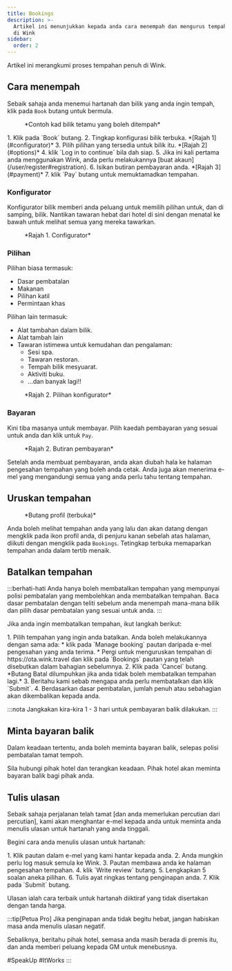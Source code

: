 ```yaml
---
title: Bookings
description: >-
  Artikel ini menunjukkan kepada anda cara menempah dan mengurus tempahan anda
  di Wink
sidebar:
  order: 2
---
```


Artikel ini merangkumi proses tempahan penuh di Wink.

## Cara menempah

Sebaik sahaja anda menemui hartanah dan bilik yang anda ingin tempah, klik pada `Book` butang untuk bermula.

<figure>
  <CloudinaryImage width="350" height="819" resize="scale" quality="best" alt="Kad bilik tetamu yang boleh ditempah" src="academy/guest-room-card" errorImage="noimage_opaque_nyrtl0.png" />

  <figcaption>*Contoh kad bilik tetamu yang boleh ditempah*</figcaption>
</figure>


<Steps>
  1. Klik pada `Book` butang.
  2. Tingkap konfigurasi bilik terbuka. *[Rajah 1](#configurator)*
  3. Pilih pilihan yang tersedia untuk bilik itu. *[Rajah 2](#options)*
  4. klik `Log in to continue` bila dah siap.
  5. Jika ini kali pertama anda menggunakan Wink, anda perlu melakukannya [buat akaun](/user/register#registration).
  6. Isikan butiran pembayaran anda. *[Rajah 3](#payment)*
  7. klik `Pay` butang untuk memuktamadkan tempahan.
</Steps>


### Konfigurator

Konfigurator bilik memberi anda peluang untuk memilih pilihan untuk, dan di samping, bilik.
Nantikan tawaran hebat dari hotel di sini dengan menatal ke bawah untuk melihat semua yang mereka tawarkan.

<figure>
  <CloudinaryImage width="700" height="1176" resize="scale" quality="best" alt="Konfigurator bilik" src="academy/room-configurator-1" errorImage="noimage_opaque_nyrtl0.png" />

  <figcaption>*Rajah 1. Configurator*</figcaption>
</figure>


### Pilihan

Pilihan biasa termasuk:

* Dasar pembatalan
* Makanan
* Pilihan katil
* Permintaan khas

Pilihan lain termasuk:

* Alat tambahan dalam bilik.
* Alat tambah lain
* Tawaran istimewa untuk kemudahan dan pengalaman:
  * Sesi spa.
  * Tawaran restoran.
  * Tempah bilik mesyuarat.
  * Aktiviti buku.
  * ...dan banyak lagi!!

<figure>
  <CloudinaryImage width="700" height="1176" resize="scale" quality="best" alt="Konfigurator bilik" src="academy/room-configurator-2" errorImage="noimage_opaque_nyrtl0.png" />

  <figcaption>*Rajah 2. Pilihan konfigurator*</figcaption>
</figure>


### Bayaran

Kini tiba masanya untuk membayar. Pilih kaedah pembayaran yang sesuai untuk anda dan klik untuk `Pay`.

<figure>
  <CloudinaryImage width="700" height="1141" resize="scale" quality="best" alt="Butiran pembayaran" src="academy/payment-modal" errorImage="noimage_opaque_nyrtl0.png" />

  <figcaption>*Rajah 2. Butiran pembayaran*</figcaption>
</figure>


Setelah anda membuat pembayaran, anda akan diubah hala ke halaman pengesahan tempahan yang boleh anda cetak.
Anda juga akan menerima e-mel yang mengandungi semua yang anda perlu tahu tentang tempahan.

## Uruskan tempahan

<figure>
  <CloudinaryImage width="350" height="404" resize="scale" quality="best" alt="Butang akaun apabila disahkan" src="academy/account-button-auth-open" errorImage="noimage_opaque_nyrtl0.png" />

  <figcaption>*Butang profil (terbuka)*</figcaption>
</figure>


Anda boleh melihat tempahan anda yang lalu dan akan datang dengan mengklik pada ikon profil anda, di penjuru kanan sebelah atas halaman, diikuti dengan mengklik pada `Bookings`.
Tetingkap terbuka memaparkan tempahan anda dalam tertib menaik.

## Batalkan tempahan

:::berhati-hati
Anda hanya boleh membatalkan tempahan yang mempunyai polisi pembatalan yang membolehkan anda membatalkan tempahan. Baca dasar pembatalan dengan teliti sebelum anda menempah mana-mana bilik dan pilih dasar pembatalan yang sesuai untuk anda.
:::

Jika anda ingin membatalkan tempahan, ikut langkah berikut:

<Steps>
  1. Pilih tempahan yang ingin anda batalkan. Anda boleh melakukannya dengan sama ada:
     * klik pada `Manage booking` pautan daripada e-mel pengesahan yang anda terima.
     * Pergi untuk menguruskan tempahan di https://ota.wink.travel dan klik pada `Bookings` pautan yang telah disebutkan dalam bahagian sebelumnya.
  2. Klik pada `Cancel` butang. *Butang Batal dilumpuhkan jika anda tidak boleh membatalkan tempahan lagi.*
  3. Beritahu kami sebab mengapa anda perlu membatalkan dan klik `Submit`.
  4. Berdasarkan dasar pembatalan, jumlah penuh atau sebahagian akan dikembalikan kepada anda.
</Steps>


:::nota
Jangkakan kira-kira 1 - 3 hari untuk pembayaran balik dilakukan.
:::

## Minta bayaran balik

Dalam keadaan tertentu, anda boleh meminta bayaran balik, selepas polisi pembatalan tamat tempoh.

Sila hubungi pihak hotel dan terangkan keadaan. Pihak hotel akan meminta bayaran balik bagi pihak anda.

## Tulis ulasan

Sebaik sahaja perjalanan telah tamat \[dan anda memerlukan percutian dari percutian], kami akan menghantar e-mel kepada anda untuk meminta anda menulis ulasan untuk hartanah yang anda tinggali.

Begini cara anda menulis ulasan untuk hartanah:

<Steps>
  1. Klik pautan dalam e-mel yang kami hantar kepada anda.
  2. Anda mungkin perlu log masuk semula ke Wink.
  3. Pautan membawa anda ke halaman pengesahan tempahan.
  4. klik `Write review` butang.
  5. Lengkapkan 5 soalan aneka pilihan.
  6. Tulis ayat ringkas tentang penginapan anda.
  7. Klik pada `Submit` butang.
</Steps>


Ulasan ialah cara terbaik untuk hartanah diiktiraf yang tidak disertakan dengan tanda harga.

:::tip\[Petua Pro]
Jika penginapan anda tidak begitu hebat, jangan habiskan masa anda menulis ulasan negatif.

Sebaliknya, beritahu pihak hotel, semasa anda masih berada di premis itu, dan anda memberi peluang kepada GM untuk menebusnya.

\#SpeakUp #ItWorks
:::

